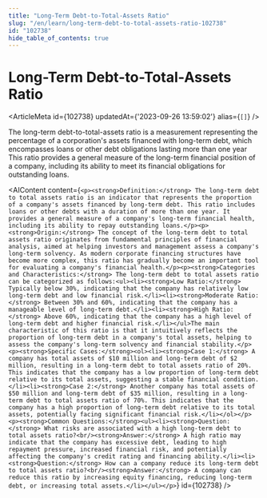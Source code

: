 ```yaml
---
title: "Long-Term Debt-to-Total-Assets Ratio"
slug: "/en/learn/long-term-debt-to-total-assets-ratio-102738"
id: "102738"
hide_table_of_contents: true
---
```



# Long-Term Debt-to-Total-Assets Ratio

<ArticleMeta id={102738} updatedAt={'2023-09-26 13:59:02'} alias={`[]`} />
<div className='border-solid border-b border-t-0 my-4 border-[var(--ifm-color-gray-300)]' />

The long-term debt-to-total-assets ratio is a measurement representing the percentage of a corporation's assets financed with long-term debt, which encompasses loans or other debt obligations lasting more than one year This ratio provides a general measure of the long-term financial position of a company, including its ability to meet its financial obligations for outstanding loans.

<AIContent content={`<p><strong>Definition:</strong> The long-term debt to total assets ratio is an indicator that represents the proportion of a company's assets financed by long-term debt. This ratio includes loans or other debts with a duration of more than one year. It provides a general measure of a company's long-term financial health, including its ability to repay outstanding loans.</p><p><strong>Origin:</strong> The concept of the long-term debt to total assets ratio originates from fundamental principles of financial analysis, aimed at helping investors and management assess a company's long-term solvency. As modern corporate financing structures have become more complex, this ratio has gradually become an important tool for evaluating a company's financial health.</p><p><strong>Categories and Characteristics:</strong> The long-term debt to total assets ratio can be categorized as follows:<ul><li><strong>Low Ratio:</strong> Typically below 30%, indicating that the company has relatively low long-term debt and low financial risk.</li><li><strong>Moderate Ratio:</strong> Between 30% and 60%, indicating that the company has a manageable level of long-term debt.</li><li><strong>High Ratio:</strong> Above 60%, indicating that the company has a high level of long-term debt and higher financial risk.</li></ul>The main characteristic of this ratio is that it intuitively reflects the proportion of long-term debt in a company's total assets, helping to assess the company's long-term solvency and financial stability.</p><p><strong>Specific Cases:</strong><ol><li><strong>Case 1:</strong> A company has total assets of $10 million and long-term debt of $2 million, resulting in a long-term debt to total assets ratio of 20%. This indicates that the company has a low proportion of long-term debt relative to its total assets, suggesting a stable financial condition.</li><li><strong>Case 2:</strong> Another company has total assets of $50 million and long-term debt of $35 million, resulting in a long-term debt to total assets ratio of 70%. This indicates that the company has a high proportion of long-term debt relative to its total assets, potentially facing significant financial risk.</li></ol></p><p><strong>Common Questions:</strong><ul><li><strong>Question:</strong> What risks are associated with a high long-term debt to total assets ratio?<br/><strong>Answer:</strong> A high ratio may indicate that the company has excessive debt, leading to high repayment pressure, increased financial risk, and potentially affecting the company's credit rating and financing ability.</li><li><strong>Question:</strong> How can a company reduce its long-term debt to total assets ratio?<br/><strong>Answer:</strong> A company can reduce this ratio by increasing equity financing, reducing long-term debt, or increasing total assets.</li></ul></p>`} id={102738} />
